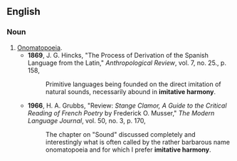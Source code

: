 ==English==

===Noun===
{{en-noun|head=[[imitative]] [[harmony]]|imitative harmonies}}

# [[onomatopoeia|Onomatopoeia]].
#* '''1869''', J. G. Hincks, "The Process of Derivation of the Spanish Language from the Latin," ''Anthropological Review'', vol. 7, no. 25., p. 158,
#*: Primitive languages being founded on the direct imitation of natural sounds, necessarily abound in '''imitative harmony'''.
#* '''1966''', H. A. Grubbs, "Review: ''Stange Clamor, A Guide to the Critical Reading of French Poetry'' by Frederick O. Musser," ''The Modern Language Journal'', vol. 50, no. 3, p. 170,
#*: The chapter on "Sound" discussed completely and interestingly what is often called by the rather barbarous name onomatopoeia and for which I prefer '''imitative harmony'''.